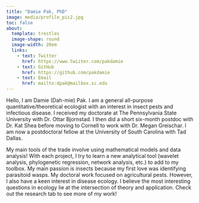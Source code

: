 ```yaml
---
title: "Damie Pak, PhD"
image: media/profile_pic2.jpg
toc: false
about: 
  template: trestles
  image-shape: round
  image-width: 20em
  links:
    - text: Twitter
      href: https://www.twiiter.com/pakdamie
    - text: GitHub
      href: https://github.com/pakdamie
    - text: Email
      href: mailto:dpak@mailbox.sc.edu
---
```


Hello, I am Damie (Dah-mie) Pak. I am a general all-purpose quantitative/theoretical ecologist with an interest in insect pests and infectious disease. I received my doctorate at The Pennsylvania State University with Dr. Ottar Bjornstad. I then did a short six-month postdoc with Dr. Kat Shea before moving to Cornell to work with Dr. Megan Greischar. I am now a postdoctoral fellow at the University of South Carolina with Tad Dallas.

My main tools of the trade involve using mathematical models and data analysis! With each project, I try to learn a new analytical tool (wavelet analysis, phylogenetic regression, network analysis, etc.) to add to my toolbox. My main passion is insects because my first love was identifying parasitoid wasps. My doctoral work focused on agricultural pests. However, I also have a keen interest in disease ecology. I believe the most interesting questions in ecology lie at the intersection of theory and application. Check out the research tab to see more of my work!
